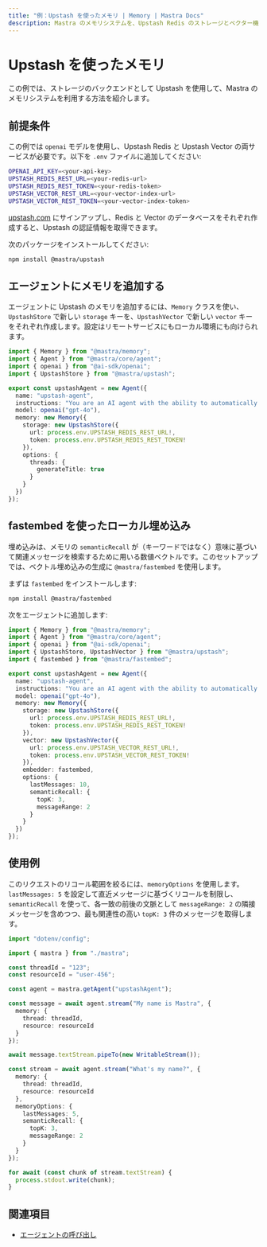 ```yaml
---
title: "例：Upstash を使ったメモリ | Memory | Mastra Docs"
description: Mastra のメモリシステムを、Upstash Redis のストレージとベクター機能と組み合わせて使用する方法の例です。
---
```




# Upstash を使ったメモリ

この例では、ストレージのバックエンドとして Upstash を使用して、Mastra のメモリシステムを利用する方法を紹介します。



## 前提条件

この例では `openai` モデルを使用し、Upstash Redis と Upstash Vector の両サービスが必要です。以下を `.env` ファイルに追加してください:

```bash filename=".env" copy
OPENAI_API_KEY=<your-api-key>
UPSTASH_REDIS_REST_URL=<your-redis-url>
UPSTASH_REDIS_REST_TOKEN=<your-redis-token>
UPSTASH_VECTOR_REST_URL=<your-vector-index-url>
UPSTASH_VECTOR_REST_TOKEN=<your-vector-index-token>
```

[upstash.com](https://upstash.com) にサインアップし、Redis と Vector のデータベースをそれぞれ作成すると、Upstash の認証情報を取得できます。

次のパッケージをインストールしてください:

```bash copy
npm install @mastra/upstash
```



## エージェントにメモリを追加する

エージェントに Upstash のメモリを追加するには、`Memory` クラスを使い、`UpstashStore` で新しい `storage` キーを、`UpstashVector` で新しい `vector` キーをそれぞれ作成します。設定はリモートサービスにもローカル環境にも向けられます。

```typescript filename="src/mastra/agents/example-upstash-agent.ts" showLineNumbers copy
import { Memory } from "@mastra/memory";
import { Agent } from "@mastra/core/agent";
import { openai } from "@ai-sdk/openai";
import { UpstashStore } from "@mastra/upstash";

export const upstashAgent = new Agent({
  name: "upstash-agent",
  instructions: "You are an AI agent with the ability to automatically recall memories from previous interactions.",
  model: openai("gpt-4o"),
  memory: new Memory({
    storage: new UpstashStore({
      url: process.env.UPSTASH_REDIS_REST_URL!,
      token: process.env.UPSTASH_REDIS_REST_TOKEN!
    }),
    options: {
      threads: {
        generateTitle: true
      }
    }
  })
});
```




## fastembed を使ったローカル埋め込み

埋め込みは、メモリの `semanticRecall` が（キーワードではなく）意味に基づいて関連メッセージを検索するために用いる数値ベクトルです。このセットアップでは、ベクトル埋め込みの生成に `@mastra/fastembed` を使用します。

まずは `fastembed` をインストールします:

```bash copy
npm install @mastra/fastembed
```

次をエージェントに追加します:

```typescript filename="src/mastra/agents/example-upstash-agent.ts" showLineNumbers copy
import { Memory } from "@mastra/memory";
import { Agent } from "@mastra/core/agent";
import { openai } from "@ai-sdk/openai";
import { UpstashStore, UpstashVector } from "@mastra/upstash";
import { fastembed } from "@mastra/fastembed";

export const upstashAgent = new Agent({
  name: "upstash-agent",
  instructions: "You are an AI agent with the ability to automatically recall memories from previous interactions.",
  model: openai("gpt-4o"),
  memory: new Memory({
    storage: new UpstashStore({
      url: process.env.UPSTASH_REDIS_REST_URL!,
      token: process.env.UPSTASH_REDIS_REST_TOKEN!
    }),
    vector: new UpstashVector({
      url: process.env.UPSTASH_VECTOR_REST_URL!,
      token: process.env.UPSTASH_VECTOR_REST_TOKEN!
    }),
    embedder: fastembed,
    options: {
      lastMessages: 10,
      semanticRecall: {
        topK: 3,
        messageRange: 2
      }
    }
  })
});
```



## 使用例

このリクエストのリコール範囲を絞るには、`memoryOptions` を使用します。`lastMessages: 5` を設定して直近メッセージに基づくリコールを制限し、`semanticRecall` を使って、各一致の前後の文脈として `messageRange: 2` の隣接メッセージを含めつつ、最も関連性の高い `topK: 3` 件のメッセージを取得します。

```typescript filename="src/test-upstash-agent.ts" showLineNumbers copy
import "dotenv/config";

import { mastra } from "./mastra";

const threadId = "123";
const resourceId = "user-456";

const agent = mastra.getAgent("upstashAgent");

const message = await agent.stream("My name is Mastra", {
  memory: {
    thread: threadId,
    resource: resourceId
  }
});

await message.textStream.pipeTo(new WritableStream());

const stream = await agent.stream("What's my name?", {
  memory: {
    thread: threadId,
    resource: resourceId
  },
  memoryOptions: {
    lastMessages: 5,
    semanticRecall: {
      topK: 3,
      messageRange: 2
    }
  }
});

for await (const chunk of stream.textStream) {
  process.stdout.write(chunk);
}
```



## 関連項目

- [エージェントの呼び出し](../agents/calling-agents.mdx)
